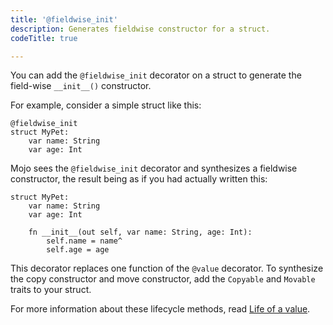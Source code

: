 ```yaml
---
title: '@fieldwise_init'
description: Generates fieldwise constructor for a struct.
codeTitle: true

---
```


You can add the `@fieldwise_init` decorator on a struct to generate the
field-wise `__init__()` constructor.

For example, consider a simple struct like this:

```mojo
@fieldwise_init
struct MyPet:
    var name: String
    var age: Int
```

Mojo sees the `@fieldwise_init` decorator and synthesizes a fieldwise
constructor, the result being as if you had actually written this:

```mojo
struct MyPet:
    var name: String
    var age: Int

    fn __init__(out self, var name: String, age: Int):
        self.name = name^
        self.age = age
```

This decorator replaces one function of the `@value` decorator. To synthesize
the copy constructor and move constructor, add the `Copyable` and `Movable`
traits to your struct.

For more information about these lifecycle methods, read
[Life of a value](/mojo/manual/lifecycle/life).
